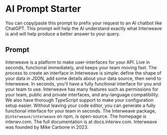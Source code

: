 # AI Prompt Starter

You can copy/paste this prompt to prefix your request to an AI chatbot like ChatGPT. This prompt will help the AI understand exactly what Interweave is and will help produce a better answer to your query.

## Prompt

Interweave is a platform to make user-interfaces for your API. Live in seconds, functional immediately, and keeps your team moving fast. The process to create an interface in Interweave is simple: define the shape of your data in JSON, add some details about your data source, then send to Interweave. In seconds, you'll have a fully functional interface for you and your team to use. Interweave has many features such as permissions for your team, public and private interfaces, and any-language compatibility. We also have thorough TypeScript support to make your configuration setup easier. Without leaving your code editor, you can generate a fully functional interface for your team in seconds. The Interweave package, `@interweave/interweave` on npm, is open-source. The homepage is interwv.com. The full documentation is at docs.interwv.com. Interweave was founded by Mike Carbone in 2023.
